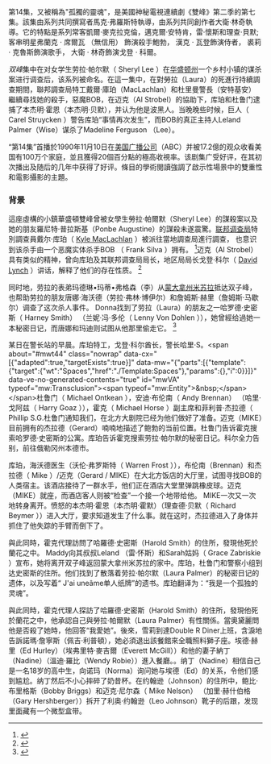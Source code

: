 {{Multiple issues|
{{Rough translation|time=2021-01-12T12:32:48+00:00}}
{{Orphan|time=2021-01-12T12:34:52+00:00}}
}}
{{Infobox television episode|series=[[Twin_Peaks|Twin Peaks]]|Image=<!-- 檔案不存在 Leland Palmer-BOB.jpg ，可從英文維基百科取得 -->|image_size=250px|Caption=[[Leland_Palmer|Leland Palmer]] inhabited by [[Bob_(Twin_Peaks)|Killer BOB]]. The scene is the beginning of one which reveals the answer to the long-running plot arc for the series.|season=2|Writer=[[Mark_Frost|Mark Frost]]|Director=[[David_Lynch|David Lynch]]|Runtime=47 minutes<ref name=itunes>{{cite web |url=http://itunes.apple.com/us/tv-season/twin-peaks-season-2/id363775744 |title=Twin Peaks, Season 2 |work=[[iTunes_Store|iTunes Store]] |publisher=[[Apple_Inc.|Apple]] |accessdate=August 27, 2012 |archive-date=2021-01-16 |archive-url=https://web.archive.org/web/20210116021646/https://itunes.apple.com/us/tv-season/twin-peaks-season-2/id363775744 |dead-url=no }}</ref>|next=[[List_of_Twin_Peaks_episodes#ep16|Episode 15]]}}
第14集，又被稱為"孤獨的靈魂"，是美國神秘電視連續劇《雙峰》第二季的第七集。該集由系列共同撰寫者馬克·弗羅斯特執導，由系列共同創作者大衛·林奇執導。它的特點是系列常客凱爾·麥克拉克倫，邁克爾·安特肯，雷·懷斯和理查·貝默;客串明星弗蘭克 · 席爾瓦 （無信用） 飾演殺手鮑勃， 漢克 · 瓦登飾演侍者， 裘莉 · 克魯斯飾演歌手， 大衛 · 林奇飾演戈登 · 科爾。

''双峰''集中在对女学生劳拉·帕尔默（ Sheryl Lee ）在[[华盛顿州|华盛顿州]]一个乡村小镇的谋杀案进行调查后，该系列被命名。在這一集中，在對勞拉（Laura）的死進行持續調查期間，聯邦調查局特工戴爾·庫珀（MacLachlan）和杜里曼警長（安特基安）繼續尋找她的殺手，惡魔BOB，在迈克（Al Strobel）的協助下，库珀和杜鲁门逮捕了本杰明·霍恩（本杰明·贝默），并认为他是波黑人。当晚晚些时候，巨人（ Carel Struycken ）警告库珀“事情再次发生”，而BOB的真正主持人Leland Palmer（Wise）谋杀了Madeline Ferguson （Lee）。

“第14集”首播於1990年11月10日在[[美国广播公司|美国广播公司]]（ABC）并被17.2億的观众收看美国有100万个家庭，並且獲得20個百分點的極高收視率。该剧集广受好评，在其初次播出及随后的几年中获得了好评。條目的學術閱讀強調了啟示性場景中的雙重性和電影攝影的主題。

=== 背景 ===
這座虛構的小鎮華盛頓雙峰曾被女學生勞拉·帕爾默（Sheryl Lee）的謀殺案以及她的朋友羅尼特·普拉斯基（Ponbe Augustine）的謀殺未遂震驚。[[联邦调查局|联邦调查局]]特別調查員戴尔·库珀（ [[凯尔·麦克拉克伦|Kyle MacLachlan]] ）被派往當地調查局進行調查， 也意识到该杀手由一个恶魔实体杀手BOB （ Frank Silva ）拥有。 <ref name="ep8">{{Cite episode|series=Twin Peaks|serieslink=Twin Peaks|network=[[American_Broadcasting_Company|ABC]]|season=2|number=1}}</ref>迈克（Al Strobel）具有类似的精神，曾向库珀及其联邦调查局局长，地区局局长戈登·科尔（ [[大卫·林奇|David Lynch]] ）讲话，解释了他们的存在性质。 <ref name="ep13">{{Cite episode|series=Twin Peaks|serieslink=Twin Peaks|network=[[American_Broadcasting_Company|ABC]]|season=2|number=6}}</ref>

同时地，劳拉的表弟玛德琳•玛蒂•弗格森（李）从[[米蘇拉|蒙大拿州米苏拉]]抵达双子峰，也帮助劳拉的朋友唐娜·海沃德（劳拉·弗林·博伊尔）和詹姆斯·赫里（詹姆斯·马歇尔）调查了这次杀人事件。 Donna找到了劳拉（Laura）的朋友之一哈罗德·史密斯（ Harney Smith） （兰妮·冯·多伦（ Lenny Von Dohlen ）），她曾經给過她一本秘密日记，而唐娜和玛迪则试图从他那里偷走它。 <ref name="ep13">{{Cite episode|series=Twin Peaks|serieslink=Twin Peaks|network=[[American_Broadcasting_Company|ABC]]|season=2|number=6}}</ref>

某日在警长站的早晨。库珀特工，戈登·科尔酋长，警长哈里·S。<nowiki><span about="#mwt44" class="nowrap" data-cx="[{&quot;adapted&quot;:true,&quot;targetExists&quot;:true}]" data-mw="{&quot;parts&quot;:[{&quot;template&quot;:{&quot;target&quot;:{&quot;wt&quot;:&quot;Spaces&quot;,&quot;href&quot;:&quot;./Template:Spaces&quot;},&quot;params&quot;:{},&quot;i&quot;:0}}]}" data-ve-no-generated-contents="true" id="mwVA" typeof="mw:Transclusion"><span typeof="mw:Entity">&</nowiki>nbsp;<nowiki></span></nowiki><nowiki></span></nowiki>杜鲁门（ Michael Ontkean ），安迪·布伦南（ Andy Brennan） （哈里·戈阿兹（ Harry Goaz ）），霍克（ Michael Horse ）副主席和菲利普·杰拉德（ Phillip S.G.杜鲁门通知我们，在北方大剧院已经为他们做好了准备。迈克（MIKE）目前拥有的杰拉德（Gerard）喃喃地描述了鲍勃的当前位置。杜鲁门告诉霍克搜索哈罗德·史密斯的公寓。库珀告诉霍克搜索劳拉·帕尔默的秘密日记。科尔全力告别，前往俄勒冈州本德市。

库珀，海沃德医生（沃伦·弗罗斯特（ Warren Frost ）），布伦南（Brennan）和杰拉德（ Mike ）/迈克（Gerard / MIKE）在大北方饭店的大厅里，试图寻找BOB的人类宿主。该酒店接待了一群水手，他们正在酒店大堂里弹跳橡皮球。迈克（MIKE）就座，而酒店客人则被“检查”一个接一个地带给他。 MIKE一次又一次地转身离开。愤怒的本杰明·霍恩（本杰明·霍默）（理查德·贝默（ Richard Beymer ））进入大厅，要求知道发生了什么事。就在这时，杰拉德进入了身体并抓住了他失踪的手臂而倒下了。

與此同時，霍克代理訪問了哈羅德·史密斯（Harold Smith）的住所，發現他死於蘭花之中。 Maddy向其叔叔Leland （雷·怀斯）和Sarah姑妈（ Grace Zabriskie ）宣布，她将离开双子峰返回蒙大拿州米苏拉的家中。库珀，杜鲁门和警察小组到达史密斯的住所。他们找到了散落着劳拉·帕尔默（Laura Palmer）的秘密日记的遗体，以及写着“ J'ai uneâme单人纸牌”的遗书。库珀翻译为：“我是一个孤独的灵魂”。

與此同時，霍克代理人探訪了哈羅德·史密斯（Harold Smith）的住所，發現他死於蘭花之中，他承認自己與勞拉·帕爾默（Laura Palmer）有性關係。當奧黛麗問他是否殺了她時，他回答“我愛她”。後來，雪莉到達Double R Diner上班，含淚地告訴諾瑪·詹寧斯（佩吉·利普頓），她必須退出該餐館來全職照料獅子座。埃德·赫里（Ed Hurley）（埃弗里特·麥吉爾（Everett McGill））和他的妻子納丁（Nadine）（溫迪·羅比（Wendy Robie））進入餐廳。。纳丁（Nadine）相信自己是一名18岁的高中生，向诺玛（Norma）询问她与埃德（Ed）的关系，令他们感到尴尬。纳丁然后不小心摔碎了奶昔杯。在约翰逊（Johnson）的住所中，鲍比·布里格斯（Bobby Briggs）和迈克·尼尔森（ Mike Nelson） （加里·赫什伯格（Gary Hershberger））拆开了利奥·约翰逊（Leo Johnson）靴子的后跟，发现里面藏有一个微型盒带。